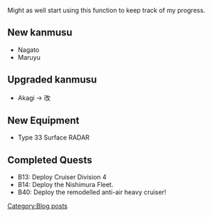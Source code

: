 Might as well start using this function to keep track of my progress.
==New kanmusu==
*Nagato
*Maruyu
==Upgraded kanmusu==
*Akagi -> 改
==New Equipment==
*Type 33 Surface RADAR
==Completed Quests==
*B13: Deploy Cruiser Division 4
*B14: Deploy the Nishimura Fleet.
*B40: Deploy the remodelled anti-air heavy cruiser!
[[Category:Blog posts]]